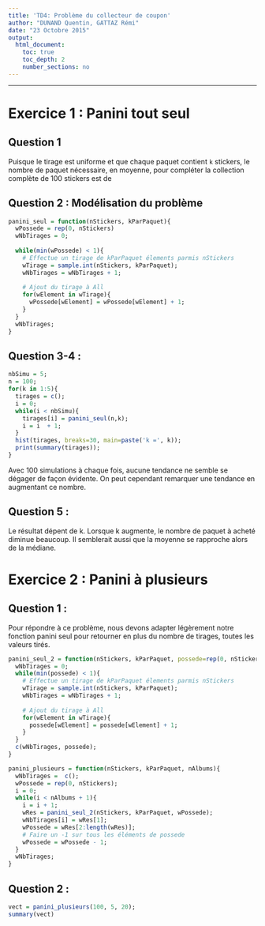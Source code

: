 ```yaml
---
title: 'TD4: Problème du collecteur de coupon'
author: "DUNAND Quentin, GATTAZ Rémi"
date: "23 Octobre 2015"
output:
  html_document:
    toc: true
    toc_depth: 2
    number_sections: no
---
```


---------
# Exercice 1 : Panini tout seul

## Question 1
Puisque le tirage est uniforme et que chaque paquet contient ``k`` stickers, le nombre de paquet nécessaire, en moyenne, pour compléter la collection complète de 100 stickers est de 

## Question 2 : Modélisation du problème

```r
panini_seul = function(nStickers, kParPaquet){
  wPossede = rep(0, nStickers)
  wNbTirages = 0;
  
  while(min(wPossede) < 1){
    # Effectue un tirage de kParPaquet élements parmis nStickers
    wTirage = sample.int(nStickers, kParPaquet);
    wNbTirages = wNbTirages + 1;
    
    # Ajout du tirage à All
    for(wElement in wTirage){
      wPossede[wElement] = wPossede[wElement] + 1;
    }
  }
  wNbTirages;
}
```

## Question 3-4 :
```r
nbSimu = 5;
n = 100;
for(k in 1:5){
  tirages = c();
  i = 0;
  while(i < nbSimu){
    tirages[i] = panini_seul(n,k);
    i = i  + 1;
  }
  hist(tirages, breaks=30, main=paste('k =', k));
  print(summary(tirages));
}
```

Avec 100 simulations à chaque fois, aucune tendance ne semble se dégager de façon évidente. On peut cependant remarquer une tendance en augmentant ce nombre. 

## Question 5 :
Le résultat dépent de k. Lorsque k augmente, le nombre de paquet à acheté diminue beaucoup. Il semblerait aussi que la moyenne se rapproche alors de la médiane.

# Exercice 2 : Panini à plusieurs

## Question 1 :
Pour répondre à ce problème, nous devons adapter légèrement notre fonction panini seul pour retourner en plus du nombre de tirages, toutes les valeurs tirés.
```r
panini_seul_2 = function(nStickers, kParPaquet, possede=rep(0, nStickers)){
  wNbTirages = 0;
  while(min(possede) < 1){
    # Effectue un tirage de kParPaquet élements parmis nStickers
    wTirage = sample.int(nStickers, kParPaquet);
    wNbTirages = wNbTirages + 1;
    
    # Ajout du tirage à All
    for(wElement in wTirage){
      possede[wElement] = possede[wElement] + 1;
    }
  }
  c(wNbTirages, possede);
}
```

```r
panini_plusieurs = function(nStickers, kParPaquet, nAlbums){
  wNbTirages =  c();
  wPossede = rep(0, nStickers);
  i = 0;
  while(i < nAlbums + 1){
    i = i + 1;
    wRes = panini_seul_2(nStickers, kParPaquet, wPossede);
    wNbTirages[i] = wRes[1];
    wPossede = wRes[2:length(wRes)];
    # Faire un -1 sur tous les éléments de possede
    wPossede = wPossede - 1;
  }
  wNbTirages;
}
```

## Question 2 :
```r
vect = panini_plusieurs(100, 5, 20);
summary(vect)
```

